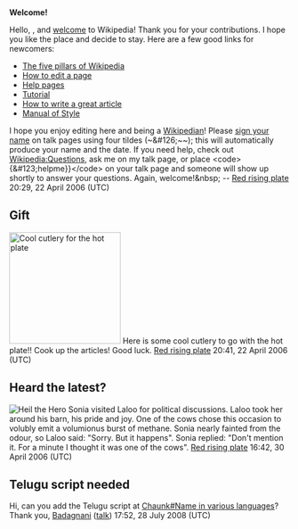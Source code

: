 <article id="4856212" title=User talk:Redrisingplate>
	<talkpage id="4856212" title="User talk:Redrisingplate">
'''Welcome!'''

Hello, {{PAGENAME}}, and [[Wikipedia:Welcome, newcomers|welcome]] to Wikipedia! Thank you for your contributions. I hope you like the place and decide to stay. Here are a few good links for newcomers:
*[[Wikipedia:Five pillars|The five pillars of Wikipedia]]
*[[Wikipedia:How to edit a page|How to edit a page]]
*[[Help:Contents|Help pages]]
*[[Wikipedia:Tutorial|Tutorial]]
*[[Wikipedia:How to write a great article|How to write a great article]]
*[[Wikipedia:Manual of Style|Manual of Style]]
I hope you enjoy editing here and being a [[Wikipedia:Wikipedians|Wikipedian]]! Please [[Wikipedia:Sign your posts on talk pages|sign your name]] on talk pages using four tildes (~&amp;#126;~~); this will automatically produce your name and the date. If you need help, check out [[Wikipedia:Questions]], ask me on my talk page, or place &lt;code&gt;{&amp;#123;helpme}}&lt;/code&gt; on your talk page and someone will show up shortly to answer your questions. Again, welcome!&amp;nbsp; -- [[User:Red rising plate|Red rising plate]] 20:29, 22 April 2006 (UTC)

==Gift==
[[Image:BiodegradablePlasticUtensils.jpg|right|thumb|200px|Cool cutlery for the hot plate]]
Here is some cool cutlery to go with the hot plate!! Cook up the articles! Good luck. [[User:Red rising plate|Red rising plate]] 20:41, 22 April 2006 (UTC)

==Heard the latest?==
[[Image:Texas Longhorn.jpg|thumb|left|Heil the Hero]] Sonia visited Laloo for political discussions. Laloo took her around his barn, his pride and joy. One of the cows chose this occasion to volubly emit a volumionus burst of methane. Sonia nearly fainted from the odour, so Laloo said: &quot;Sorry. But it happens&quot;. Sonia replied: &quot;Don't mention it. For a minute I thought it was one of the cows&quot;. [[User:Red rising plate|Red rising plate]] 16:42, 30 April 2006 (UTC)

==Telugu script needed==
Hi, can you add the Telugu script at [[Chaunk#Name in various languages]]? Thank you,  [[User:Badagnani|Badagnani]] ([[User talk:Badagnani|talk]]) 17:52, 28 July 2008 (UTC)
	</talkpage>
</article>